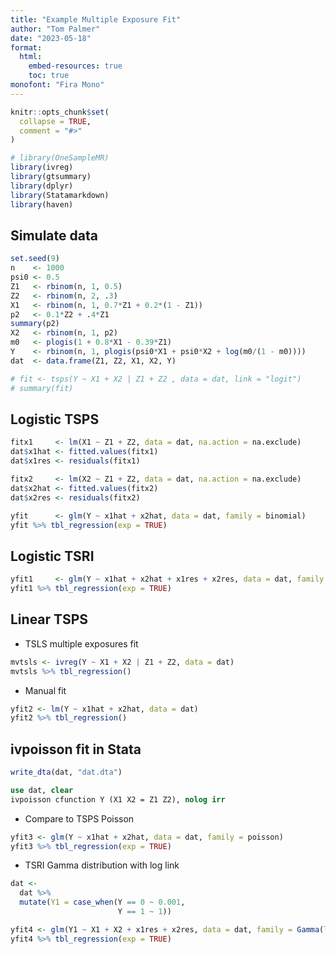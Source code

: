 ```yaml
---
title: "Example Multiple Exposure Fit"
author: "Tom Palmer"
date: "2023-05-18"
format:
  html:
    embed-resources: true
    toc: true
monofont: "Fira Mono"
---
```


```{=html}
<link rel="stylesheet" href="https://code.cdn.mozilla.net/fonts/fira.css">
```

```r
knitr::opts_chunk$set(
  collapse = TRUE,
  comment = "#>"
)
```

```r
# library(OneSampleMR)
library(ivreg)
library(gtsummary)
library(dplyr)
library(Statamarkdown)
library(haven)
```

## Simulate data

```r
set.seed(9)
n    <- 1000
psi0 <- 0.5
Z1   <- rbinom(n, 1, 0.5)
Z2   <- rbinom(n, 2, .3)
X1   <- rbinom(n, 1, 0.7*Z1 + 0.2*(1 - Z1))
p2   <- 0.1*Z2 + .4*Z1
summary(p2)
X2   <- rbinom(n, 1, p2)
m0   <- plogis(1 + 0.8*X1 - 0.39*Z1)
Y    <- rbinom(n, 1, plogis(psi0*X1 + psi0*X2 + log(m0/(1 - m0))))
dat  <- data.frame(Z1, Z2, X1, X2, Y)
```

```r
# fit <- tsps(Y ~ X1 + X2 | Z1 + Z2 , data = dat, link = "logit")
# summary(fit)
```

## Logistic TSPS

```r
fitx1     <- lm(X1 ~ Z1 + Z2, data = dat, na.action = na.exclude)
dat$x1hat <- fitted.values(fitx1)
dat$x1res <- residuals(fitx1)

fitx2     <- lm(X2 ~ Z1 + Z2, data = dat, na.action = na.exclude)
dat$x2hat <- fitted.values(fitx2)
dat$x2res <- residuals(fitx2)

yfit      <- glm(Y ~ x1hat + x2hat, data = dat, family = binomial)
yfit %>% tbl_regression(exp = TRUE)
```

## Logistic TSRI

```r
yfit1     <- glm(Y ~ x1hat + x2hat + x1res + x2res, data = dat, family = binomial)
yfit1 %>% tbl_regression(exp = TRUE)
```

## Linear TSPS 

* TSLS multiple exposures fit

```r
mvtsls <- ivreg(Y ~ X1 + X2 | Z1 + Z2, data = dat)
mvtsls %>% tbl_regression()
```

* Manual fit

```r
yfit2 <- lm(Y ~ x1hat + x2hat, data = dat)
yfit2 %>% tbl_regression()
```

## ivpoisson fit in Stata

```r
write_dta(dat, "dat.dta")
```

```stata
use dat, clear
ivpoisson cfunction Y (X1 X2 = Z1 Z2), nolog irr
```

* Compare to TSPS Poisson

```r
yfit3 <- glm(Y ~ x1hat + x2hat, data = dat, family = poisson)
yfit3 %>% tbl_regression(exp = TRUE)
```

* TSRI Gamma distribution with log link

```r
dat <- 
  dat %>%
  mutate(Y1 = case_when(Y == 0 ~ 0.001,
                        Y == 1 ~ 1))
```
```r
yfit4 <- glm(Y1 ~ X1 + X2 + x1res + x2res, data = dat, family = Gamma(link = "log"))
yfit4 %>% tbl_regression(exp = TRUE)
```
